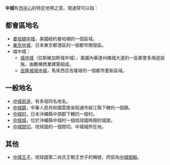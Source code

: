 '''中城'''有[[市中心|市中心]]的特定地帶之意。現通常可以指：
== 都會區地名 ==
* [[曼哈頓中城|曼哈頓中城]]，美國紐約曼哈頓的一個區域。
* [[東京中城|東京中城]]，日本東京都港區的一個都市開發區。
* 城中城：
** [[城中城|城中城]]（拉斯維加斯城中城），美國內華達州賭城大道的一區都會多用途設施，由數棟商業建築組成。
** [[吉隆坡城中城|吉隆坡城中城]]，馬來西亞吉隆坡的一個都市更新區域。

== 一般地名 ==
* [[中城街道|中城街道]]，有多個同名地名。
* [[中城鎮|中城鎮]]，中華人民共和國雲南省昭通市綏江縣下轄的一個鎮。
* [[中城村|中城村]]，日本沖繩縣中頭郡下轄的一個村。
* [[中城城|中城城]]，位於沖繩縣中城村一個琉球國時期的城堡。
* [[中城間切|中城間切]]，琉球國的一個間切，中城城所在地。
== 其他 ==
* [[中城王子|中城王子]]，琉球國第二尚氏王朝王世子的稱號，府邸為[[中城御殿|中城御殿]]。

{{disambig|Cat=二字消歧义}}